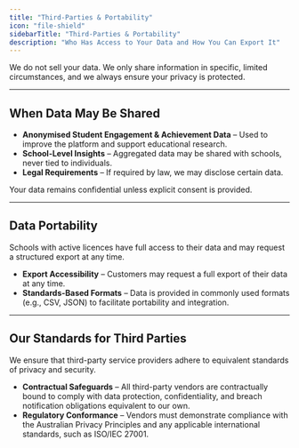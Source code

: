 ```yaml
---
title: "Third-Parties & Portability"
icon: "file-shield"
sidebarTitle: "Third-Parties & Portability"
description: "Who Has Access to Your Data and How You Can Export It"
---
```


We do not sell your data. We only share information in specific, limited circumstances, and we always ensure your privacy is protected.

---

## When Data May Be Shared
- **Anonymised Student Engagement & Achievement Data** – Used to improve the platform and support educational research.
- **School-Level Insights** – Aggregated data may be shared with schools, never tied to individuals.
- **Legal Requirements** – If required by law, we may disclose certain data.

Your data remains confidential unless explicit consent is provided.

---

## Data Portability
Schools with active licences have full access to their data and may request a structured export at any time.

- **Export Accessibility** – Customers may request a full export of their data at any time.
- **Standards-Based Formats** – Data is provided in commonly used formats (e.g., CSV, JSON) to facilitate portability and integration.

---

## Our Standards for Third Parties
We ensure that third-party service providers adhere to equivalent standards of privacy and security.

- **Contractual Safeguards** – All third-party vendors are contractually bound to comply with data protection, confidentiality, and breach notification obligations equivalent to our own.
- **Regulatory Conformance** – Vendors must demonstrate compliance with the Australian Privacy Principles and any applicable international standards, such as ISO/IEC 27001.